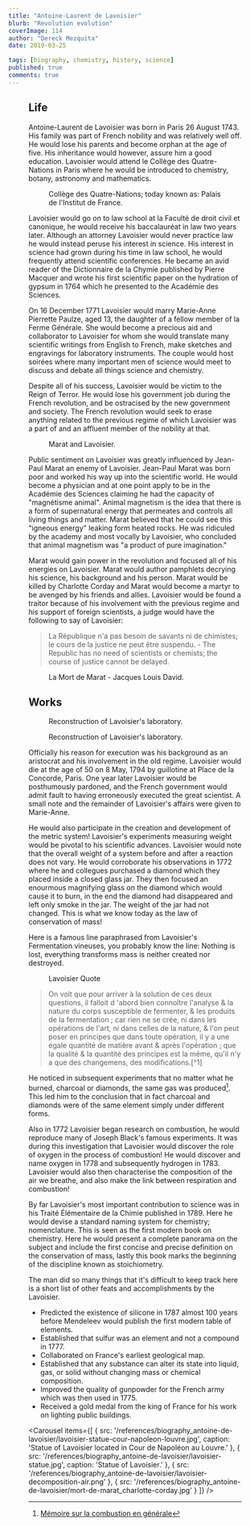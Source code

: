 ```yaml
---
title: "Antoine-Laurent de Lavoisier"
blurb: "Revolution evolution"
coverImage: 114
author: "Dereck Mezquita"
date: 2019-03-25

tags: [biography, chemistry, history, science]
published: true
comments: true
---
```


<Figure src="/references/biography_antoine-de-lavoisier/portrait-lavoisier.jpg" />

## Life

Antoine-Laurent de Lavoisier was born in Paris 26 August 1743. His family was part of French nobility and was relatively well off. He would lose his parents and become orphan at the age of five. His inheritance would however, assure him a good education. Lavoisier would attend le Collège des Quatre-Nations in Paris where he would be introduced to chemistry, botany, astronomy and mathematics.

<Figure src="/references/biography_antoine-de-lavoisier/institute-of-france.jpg">
    Collège des Quatre-Nations; today known as: Palais de l'Institut de France.
</Figure>

Lavoisier would go on to law school at la Faculté de droit civil et canonique, he would receive his baccalauréat in law two years later. Although an attorney Lavoisier would never practice law he would instead peruse his interest in science. His interest in science had grown during his time in law school, he would frequently attend scientific conferences. He became an avid reader of the Dictionnaire de la Chymie published by Pierre Macquer and wrote his first scientific paper on the hydration of gypsum in 1764 which he presented to the Académie des Sciences.

On 16 December 1771 Lavoisier would marry Marie-Anne Pierrette Paulze, aged 13, the daughter of a fellow member of la Ferme Générale. She would become a precious aid and collaborator to Lavoisier for whom she would translate many scientific writings from English to French, make sketches and engravings for laboratory instruments. The couple would host soirées where many important men of science would meet to discuss and debate all things science and chemistry.

Despite all of his success, Lavoisier would be victim to the Reign of Terror. He would lose his government job during the French revolution, and be ostracised by the new government and society. The French revolution would seek to erase anything related to the previous regime of which Lavoisier was a part of and an affluent member of the nobility at that.

<Figure src="/references/biography_antoine-de-lavoisier/lavoisier-accused.jpg">
    Marat and Lavoisier.
</Figure>

Public sentiment on Lavoisier was greatly influenced by Jean-Paul Marat an enemy of Lavoisier. Jean-Paul Marat was born poor and worked his way up into the scientific world. He would become a physician and at one point apply to be in the Académie des Sciences claiming he had the capacity of "magnétisme animal". Animal magnetism is the idea that there is a form of supernatural energy that permeates and controls all living things and matter. Marat believed that he could see this "igneous energy" leaking form heated rocks. He was ridiculed by the academy and most vocally by Lavoisier, who concluded that animal magnetism was "a product of pure imagination."

Marat would gain power in the revolution and focused all of his energies on Lavoisier. Marat would author pamphlets decrying his science, his background and his person. Marat would be killed by Charlotte Corday and Marat would become a martyr to be avenged by his friends and allies. Lavoisier would be found a traitor because of his involvement with the previous regime and his support of foreign scientists, a judge would have the following to say of Lavoisier:

<Blockquote src="Judge at Lavoisier's tribunal">
    La République n'a pas besoin de savants ni de chimistes; le cours de la justice ne peut être suspendu. - The Republic has no need of scientists or chemists; the course of justice cannot be delayed.
</Blockquote>

<Figure src="/references/biography_antoine-de-lavoisier/mort-de-marat_jacques-louis-david.jpg">
    La Mort de Marat - Jacques Louis David.
</Figure>

## Works

<Figure src="/references/biography_antoine-de-lavoisier/lavoisiers-lab-1.jpg">
    Reconstruction of Lavoisier's laboratory.
</Figure>

<Figure src="/references/biography_antoine-de-lavoisier/lavoisiers-lab-2.jpg">
    Reconstruction of Lavoisier's laboratory.
</Figure>

Officially his reason for execution was his background as an aristocrat and his involvement in the old regime. Lavoisier would die at the age of 50 on 8 May, 1794 by guillotine at Place de la Concorde, Paris. One year later Lavoisier would be posthumously pardoned, and the French government would admit fault to having erroneously executed the great scientist. A small note and the remainder of Lavoisier's affairs were given to Marie-Anne.

He would also participate in the creation and development of the metric system! Lavoisier's experiments measuring weight would be pivotal to his scientific advances. Lavoisier would note that the overall weight of a system before and after a reaction does not vary. He would corroborate his observations in 1772 where he and collegues purchased a diamond which they placed inside a closed glass jar. They then focused an enourmous magnifying glass on the diamond which would cause it to burn, in the end the diamond had disappeared and left only smoke in the jar. The weight of the jar had not changed. This is what we know today as the law of conservation of mass!

Here is a famous line paraphrased from Lavoisier's Fermentation vineuses, you probably know the line: Nothing is lost, everything transforms mass is neither created nor destroyed.

<Figure src="/references/biography_antoine-de-lavoisier/lavoisier-quote-rien-ne-se-detruit.jpg">
    Lavoisier Quote
</Figure>

<Blockquote src="Traité élémentaire de chimie Tome premier - Lavoisier (Fermentation vineuses - Page 140-141)">
    On voit que pour arriver à la solution de ces deux questions, il falloit d 'abord bien connoître l'analyse & la nature du corps susceptible de fermenter, & les produits de la fermentation ; car rien ne se crée, ni dans les opérations de l'art, ni dans celles de la nature, & l'on peut poser en principes que dans toute opération, il y a une égale quantité de matière avant & après l'opération ; que la qualité & la quantité des principes est la même, qu'il n'y a que des changemens, des modifications.[^1]
</Blockquote>

[^1]: [Traité Élémentaire de la Chimie](/references/biography_antoine-de-lavoisier/traite-elementaire-de-la-chimie.pdf)

He noticed in subsequent experiments that no matter what he burned, charcoal or diamonds, the same gas was produced[^2]. This led him to the conclusion that in fact charcoal and diamonds were of the same element simply under different forms.

[^2]: [Mémoire sur la combustion en générale](/references/biography_antoine-de-lavoisier/lavoisier-memoire.pdf)

Also in 1772 Lavoisier began research on combustion, he would reproduce many of Joseph Black's famous experiments. It was during this investigation that Lavoisier would discover the role of oxygen in the process of combustion! He would discover and name oxygen in 1778 and subsequently hydrogen in 1783. Lavoisier would also then characterise the composition of the air we breathe, and also make the link between respiration and combustion!

By far Lavoisier's most important contribution to science was in his Traité Élémentaire de la Chimie published in 1789. Here he would devise a standard naming system for chemistry; nomenclature. This is seen as the first modern book on chemistry. Here he would present a complete panorama on the subject and include the first concise and precise definition on the conservation of mass, lastly this book marks the beginning of the discipline known as stoichiometry.

The man did so many things that it's difficult to keep track here is a short list of other feats and accomplishments by the Lavoisier.

- Predicted the existence of silicone in 1787 almost 100 years before Mendeleev would publish the first modern table of elements.
- Established that sulfur was an element and not a compound in 1777.
- Collaborated on France's earliest geological map.
- Established that any substance can alter its state into liquid, gas, or solid without changing mass or chemical composition.
- Improved the quality of gunpowder for the French army which was then used in 1775.
- Received a gold medal from the king of France for his work on lighting public buildings.

<Carousel
    items={[
        { src: '/references/biography_antoine-de-lavoisier/lavoisier-statue-cour-napoleon-louvre.jpg', caption: 'Statue of Lavoisier located in Cour de Napoléon au Louvre.' },
        { src: '/references/biography_antoine-de-lavoisier/lavoisier-statue.jpg', caption: 'Statue of Lavoisier.' },
        { src: '/references/biography_antoine-de-lavoisier/lavoisier-decomposition-air.png' },
        { src: '/references/biography_antoine-de-lavoisier/mort-de-marat_charlotte-corday.jpg' }
    ]}
/>